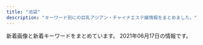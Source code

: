 ```yaml
---
title: "池袋"
description: "キーワード別にの巨乳アジアン・チャイナエステ嬢情報をまとめました。"
---
```


新着画像と新着キーワードをまとめています。
2021年06月17日の情報です。

<DmmAffiliateIns />
<KeywordTable
  shops={
    [
    {
        "keywords": {
            "84": 1,
            "87": 8,
            "86": 7,
            "88": 2,
            "C": 10,
            "D": 7
        },
        "name": "\u6e80\u8db3\u5802",
        "img_links": [
            "http://es-manzokudou.com/uploads/d71f74498ca17396d022ba9a4df966f3.jpg",
            "http://es-manzokudou.com/images/interior_10.jpg",
            "http://es-manzokudou.com/uploads/1e5aff376576a255098bc7597386a028.jpg",
            "http://es-manzokudou.com/images/index_22.jpg",
            "http://es-manzokudou.com/uploads/0d826c16062de1388c242e2f77eb7cd6.jpg",
            "http://es-manzokudou.com/images/index_14.jpg",
            "http://es-manzokudou.com/uploads/62c2e989f1be95fc8e01be85b464d514.jpg",
            "http://es-manzokudou.com/uploads/275d5f397baa63db8424c86d5d6237cf.jpg",
            "http://es-manzokudou.com/images/index_01.jpg",
            "http://es-manzokudou.com/uploads/de54f16df04e0df8ae07ab990b8c9fd2.jpg",
            "http://www.cmfm2.jp/images/over_thumb_l.png",
            "http://es-manzokudou.com/uploads/40fc21d31595f51aaf89793b1f68617b.jpg",
            "http://es-manzokudou.com/uploads/801bf12e5eb5d7775a0d06c4314059a8.jpg",
            "http://es-manzokudou.com/uploads/8a1fb58d0b110680c2356994ca8efb25.jpg",
            "http://es-manzokudou.com/uploads/8ec0af3b4889c07ab76ccbed51b2b813.jpg",
            "http://es-manzokudou.com/images/index_30.jpg",
            "http://es-manzokudou.com/images/info_01.png",
            "http://es-manzokudou.com/images/info_07.png",
            "http://es-manzokudou.com/images/index_28.jpg",
            "http://es-manzokudou.com/uploads/e0558d7d118d3983ed620237423a6a17.jpg",
            "http://es-manzokudou.com/images/index_29.jpg",
            "http://es-manzokudou.com/images/index_21.jpg",
            "http://es-manzokudou.com/uploads/da9811a4171f2ec42d7c9a8567e79d8c.jpg",
            "http://es-manzokudou.com/uploads/59a8a61377564fb64b48427e84e4243f.jpg",
            "http://es-manzokudou.com/images/interior_09.jpg",
            "http://es-manzokudou.com/images/index_02.jpg",
            "http://es-manzokudou.com/uploads/356177edff3d3b7efc4a77022debc8aa.jpg",
            "http://es-manzokudou.com/images/index_17.jpg",
            "http://es-manzokudou.com/uploads/b7f36d45469210b381ecb79a0e05a347.jpg",
            "http://es-manzokudou.com/images/index_04.jpg",
            "http://es-manzokudou.com/uploads/6d01aeb80d9d599f91829439c8d1cce9.jpg",
            "http://es-manzokudou.com/images/info_04.png",
            "http://es-manzokudou.com/uploads/209ba11412c2c128b5dfbdb8cfef6faa.jpg",
            "http://es-manzokudou.com/images/girls_11.jpg",
            "http://es-manzokudou.com/images/index_07.jpg",
            "http://es-manzokudou.com/images/index_23.jpg",
            "http://es-manzokudou.com/images/index_09.jpg",
            "http://es-manzokudou.com/uploads/7b043aa15c9a9920550a2b92ec6be546.jpg",
            "http://es-manzokudou.com/images/index_11.jpg",
            "http://es-manzokudou.com/images/index_08.jpg",
            "http://es-manzokudou.com/uploads/ce9c20b274548d8d7fc88ffba3feb6b8.jpg",
            "http://es-manzokudou.com/uploads/dedff2c11ab7aaa841a9cf2747a8406c.jpg",
            "http://es-manzokudou.com/uploads/c92c85411d427aeda4e82379f413bfc5.jpg",
            "http://es-manzokudou.com/images/index_03.jpg",
            "http://es-manzokudou.com/images/index_31.jpg",
            "http://es-manzokudou.com/images/index_13.jpg",
            "http://es-manzokudou.com/uploads/9f77b9b12f9cf11fcb013974ba368064.jpg",
            "http://es-manzokudou.com/images/service_09.jpg",
            "http://es-manzokudou.com/uploads/7284e4ffc051cbb8c074a8c30390ce68.jpg",
            "http://es-manzokudou.com/images/info_09.png",
            "http://es-manzokudou.com/images/link_09.jpg",
            "http://es-manzokudou.com/uploads/c7f77c3ead6ef13dab668a39ed78609c.jpg",
            "http://es-manzokudou.com/images/index_05.jpg",
            "http://es-manzokudou.com/images/index_27.jpg",
            "http://es-manzokudou.com/images/index_06.jpg",
            "http://es-manzokudou.com/images/index_19.jpg",
            "http://es-manzokudou.com/uploads/4638ddb6f986a671b148647ba616100a.jpg",
            "http://es-manzokudou.com/uploads/848e0db3804d1d3c823537204d67f5aa.jpg",
            "http://es-manzokudou.com/uploads/0b1795e88117182a477ab05f88143541.jpg",
            "http://es-manzokudou.com/images/info_05.png",
            "http://es-manzokudou.com/uploads/6eeb47bf176bb33d310cc4b85e6877cd.jpg",
            "http://es-manzokudou.com/uploads/200f500725d3f15233d981ad9b5e6b9a.jpg",
            "http://es-manzokudou.com/uploads/13ab049cc45dea80b43d33b6b7108f00.jpg",
            "http://es-manzokudou.com/uploads/e29aa67ee54566513e4e34114bfdc7b9.jpg",
            "http://es-manzokudou.com/uploads/f66d763bd48ac5f51969e4311ac7af5c.jpg",
            "http://es-manzokudou.com/images/index_16.jpg",
            "http://es-manzokudou.com/images/info_02.png",
            "http://es-manzokudou.com/images/service_10.jpg",
            "http://es-manzokudou.com/images/index_15.jpg",
            "http://es-manzokudou.com/uploads/88aa8f906b0332cb40ad4429c8e7b758.jpg",
            "http://es-manzokudou.com/uploads/36735dc9d436a790f344c57635a3a44f.jpg",
            "http://es-manzokudou.com/uploads/4a9bc6863322924a09070162269c7415.jpg",
            "http://es-manzokudou.com/uploads/d89fe15ae91cbe6757df76651ba2bafb.jpg",
            "http://es-manzokudou.com/uploads/efbc511fca65f9baeae51ee52426cc0e.jpg",
            "http://es-manzokudou.com/uploads/33e3f16ac4ad0cce4991bcbf73f4ed57.jpg",
            "http://es-manzokudou.com/images/index_24.jpg",
            "http://es-manzokudou.com/images/girls_09.jpg",
            "http://es-manzokudou.com/uploads/b3126b220ec550d17cf3d4ceaa0d5f91.jpg",
            "http://es-manzokudou.com/uploads/0796672f7c59948334658998a3c55cdb.jpg",
            "http://es-manzokudou.com/uploads/d0fdd8f6b16eaf7d5013c7d285fed2e3.jpg"
        ],
        "url": "http://es-manzokudou.com/",
        "station": "JR\u6c60\u888b\u99c5\u6771\u53e3"
    },
    {
        "station": "JR\u6c60\u888b\u99c5\u897f\u53e3",
        "keywords": {},
        "url": "http://foryou-est.tokyo/",
        "name": "For You",
        "img_links": [
            "http://foryou-est.tokyo/images/sp03.jpg",
            "http://foryou-est.tokyo/images/kina.jpg",
            "http://foryou-est.tokyo/images/yuri.jpg",
            "http://foryou-est.tokyo/images/emi.jpg",
            "http://foryou-est.tokyo/images/ai.jpg",
            "http://foryou-est.tokyo/images/up.png",
            "http://foryou-est.tokyo/images/xin.jpg",
            "http://foryou-est.tokyo/images/yuki.jpg",
            "http://foryou-est.tokyo/images/down.png",
            "http://foryou-est.tokyo/images/riri.jpg",
            "http://foryou-est.tokyo/images/zi_staff.png",
            "http://foryou-est.tokyo/images/sp01.jpg",
            "http://foryou-est.tokyo/images/sp02.jpg",
            "http://foryou-est.tokyo/images/mobile.png",
            "http://foryou-est.tokyo/images/flash1.jpg"
        ]
    },
    {
        "img_links": [
            "https://honeybee2.com/images/pagetop_off.png",
            "https://honeybee2.com/images/img_gallery_04.png",
            "https://honeybee2.com/images_staff/99/050115040623.jpg",
            "https://honeybee2.com/images_staff/142/050113450875.jpg",
            "https://honeybee2.com/images_staff/60/032207120681.jpg",
            "https://honeybee2.com/images/bnr_88_31.jpg",
            "https://honeybee2.com/images_staff/168/111319171076.jpg",
            "https://honeybee2.com/images/btn_next.png",
            "https://honeybee2.com/images_staff/60/050115251333.jpg",
            "https://honeybee2.com/images/icon_ranking_04.png",
            "https://honeybee2.com/images/icon_ranking_05.png",
            "https://honeybee2.com/images_staff/136/050114025434.jpg",
            "https://honeybee2.com/images_staff/150/091116274617.jpg",
            "https://honeybee2.com/images/bnr_468_60.jpg",
            "https://honeybee2.com/images_staff/108/050115134296.jpg",
            "https://honeybee2.com/images/vis_castframe_01.png",
            "https://honeybee2.com/images/img_gallery_05.png",
            "https://honeybee2.com/images/btn_back.png",
            "https://honeybee2.com/images/img_gallery_02.png",
            "https://honeybee2.com/images_staff/111/050114432551.jpg",
            "https://honeybee2.com/images_staff/175/050113092189.jpg",
            "https://honeybee2.com/images/vis_profileframe.png",
            "https://honeybee2.com/images/bnr_160_45.jpg",
            "https://honeybee2.com/images/icon_ranking_03.png",
            "https://honeybee2.com/images/img_info.png",
            "https://honeybee2.com/images_staff/142/060611265633.jpg",
            "https://honeybee2.com/images_staff/117/082321050834.jpg",
            "https://honeybee2.com/images/img_gallery_01.png",
            "https://honeybee2.com/images/bnr_side_concept.png",
            "https://honeybee2.com/images/no_image.jpg",
            "https://honeybee2.com/images_staff/111/070714141435.jpg",
            "https://honeybee2.com/images/img_info_01.png",
            "https://honeybee2.com/images/img_gallery_03.png",
            "https://honeybee2.com/images_staff/176/050115410027.jpg",
            "https://honeybee2.com/images_staff/99/110211050217.jpg",
            "https://honeybee2.com/images_staff/117/050114225897.jpg",
            "https://honeybee2.com/images/img_gallery_06.png",
            "https://honeybee2.com/images/img_info_02.png",
            "https://honeybee2.com/images/bnr_side_card.png",
            "https://honeybee2.com/images_staff/168/050113400416.jpg",
            "https://honeybee2.com/images_staff/134/041314164177.jpg",
            "https://honeybee2.com/images/icon_ranking_01.png",
            "https://honeybee2.com/images/img_info_03.png",
            "https://honeybee2.com/images/bnr_200_40.jpg",
            "https://honeybee2.com/images/icon_new.png",
            "https://honeybee2.com/images_staff/136/041523165620.jpg",
            "https://honeybee2.com/images_staff/150/050113284720.jpg"
        ],
        "keywords": {
            "F": 44,
            "84": 235,
            "85": 104,
            "82": 63,
            "C": 255,
            "D": 155,
            "83": 148
        },
        "name": "\u30cf\u30cb\u30fc\u30d3\u30fc",
        "station": "JR\u6c60\u888b\u99c5\u897f\u53e3(\u5317)",
        "url": "https://honeybee2.com/"
    },
    {
        "img_links": [
            "http://www.ccgirl.work/staff/ai3.jpg",
            "http://www.ccgirl.work/img/icon/new.jpg",
            "http://www.ccgirl.work/staff/hana1.jpg",
            "http://ccgirl.work/staff/ai1.jpg",
            "http://ccgirl.work/staff/ai3.jpg",
            "http://ccgirl.work/staff/riri1.jpg",
            "http://www.ccgirl.work/img/contentsbottom.png",
            "http://ccgirl.work/img/bana03.jpg",
            "http://ccgirl.work/staff/koko2.jpg",
            "http://www.ccgirl.work/staff/aya3.jpg",
            "http://ccgirl.work/staff/koko1.jpg",
            "http://www.ccgirl.work/img/bana03.jpg",
            "http://www.ccgirl.work/staff/riri1.jpg",
            "http://ccgirl.work/staff/ai2.jpg",
            "http://www.ccgirl.work/staff/aya1.jpg",
            "http://www.ccgirl.work/staff/koko1.jpg",
            "http://ccgirl.work/staff/kayuri1.jpg",
            "http://ccgirl.work/staff/aya1.jpg",
            "http://ccgirl.work/img/icon/new.jpg",
            "http://ccgirl.work/img/interior.jpg",
            "http://ccgirl.work/staff/riri2.jpg",
            "http://ccgirl.work/staff/aya3.jpg",
            "http://ccgirl.work/img/bana02.jpg",
            "http://ccgirl.work/staff/kayuri3.jpg",
            "http://www.ccgirl.work/staff/ai2.jpg",
            "http://ccgirl.work/staff/aya2.jpg",
            "http://www.ccgirl.work/img/bana02.jpg",
            "http://ccgirl.work/img/contentsbottom.png",
            "http://www.ccgirl.work/staff/kayuri1.jpg",
            "http://www.ccgirl.work/img/s/s_qa.png",
            "http://ccgirl.work/img/s/s_qa.png",
            "http://ccgirl.work/staff/kayuri2.jpg",
            "http://www.ccgirl.work/staff/ai1.jpg",
            "http://ccgirl.work/staff/hana1.jpg",
            "http://www.ccgirl.work/staff/aya2.jpg"
        ],
        "keywords": {
            "86": 31,
            "85": 15,
            "84": 52,
            "C": 68,
            "D": 33
        },
        "station": "JR\u6c60\u888b\u99c5\u6771\u53e3",
        "url": "http://ccgirl.work/",
        "name": "\u73ca\u745a\u6d77\u5cb8"
    },
    {
        "station": "JR\u6c60\u888b\u99c5\u897f\u53e3",
        "url": "http://awakoku.net/",
        "name": "\u30a2\u30ef\u56fd\u515a",
        "img_links": [
            "http://awakoku.net/girls/nana22.jpg",
            "http://awakoku.net/girls/nana11.jpg",
            "http://awakoku.net/girls/nagisa2.jpg",
            "http://awakoku.net/image/pickup.jpg",
            "http://awakoku.net/girls/sakura1.jpg",
            "http://awakoku.net/girls/miyuki1.jpg",
            "http://awakoku.net/girls/kana2.jpg",
            "http://awakoku.net/girls/misaki2.jpg",
            "http://awakoku.net/girls/yuri2.jpg",
            "http://awakoku.net/girls/hana1.jpg",
            "http://awakoku.net/image/header.jpg",
            "http://awakoku.net/girls/ami1.jpg",
            "http://awakoku.net/topics/img/7-1.jpg",
            "http://awakoku.net/girls/nagisa1.jpg",
            "http://awakoku.net/girls/hana2.jpg",
            "http://awakoku.net/girls/miyuki2.jpg",
            "http://awakoku.net/girls/misaki1.jpg",
            "http://awakoku.net/girls/aya1.jpg",
            "http://awakoku.net/girls/noimage.jpg",
            "http://awakoku.net/girls/yuri1.jpg",
            "http://awakoku.net/girls/yumi.jpg",
            "http://awakoku.net/girls/mina1.jpg",
            "http://awakoku.net/girls/kana1.jpg",
            "http://awakoku.net/girls/mina2.jpg",
            "http://awakoku.net/girls/saki1.jpg"
        ],
        "keywords": {
            "87": 3,
            "C": 23,
            "85": 2,
            "83": 4,
            "F": 1,
            "86": 1,
            "D": 1,
            "E": 2,
            "84": 3,
            "88": 2
        }
    },
    {
        "name": "MONA\u30fbLIZA \u30e2\u30ca\u30fb\u30ea\u30b6",
        "keywords": {
            "C": 8
        },
        "img_links": [
            "http://monaliza.xyz/images/index_c2.jpg",
            "http://monaliza.xyz/images/r01.jpg",
            "http://monaliza.xyz/images/mobile.jpg",
            "http://monaliza.xyz/images/g4.jpg",
            "http://monaliza.xyz/images/index_c1.jpg",
            "http://monaliza.xyz/images/yuki.jpg",
            "http://monaliza.xyz/images/r02.jpg",
            "http://monaliza.xyz/images/top.jpg",
            "http://monaliza.xyz/images/r03.jpg",
            "http://monaliza.xyz/images/r04.jpg",
            "http://monaliza.xyz/images/index_c3.jpg",
            "http://monaliza.xyz/images/g7.jpg",
            "http://monaliza.xyz/images/g6.jpg",
            "http://monaliza.xyz/images/aoyi.jpg",
            "http://monaliza.xyz/images/gallery_image01b.jpg"
        ],
        "station": "JR\u6c60\u888b\u99c5\u897f\u53e3",
        "url": "http://monaliza.xyz/"
    },
    {
        "keywords": {},
        "name": "\u6d17\u4f53\u30de\u30cb\u30a2",
        "img_links": [
            "http://manian-ikebukuro.com/image/cast/cast_63_1_s.jpg",
            "http://manian-ikebukuro.com/image/cast/cast_77_2_l.jpg",
            "http://manian-ikebukuro.com/image/cast/cast_74_1_s.jpg",
            "http://manian-ikebukuro.com/img/line1.jpg",
            "http://manian-ikebukuro.com/image/cast/cast_71_1_s.jpg",
            "http://manian-ikebukuro.com/image/cast/cast_67_2_l.jpg",
            "http://manian-ikebukuro.com/img/news3.png",
            "http://manian-ikebukuro.com/image/cast/cast_77_1_s.jpg",
            "http://manian-ikebukuro.com/img/spSite.jpg",
            "http://manian-ikebukuro.com/img/QRcode.png",
            "http://manian-ikebukuro.com/image/cast/cast_80_2_l.jpg",
            "http://manian-ikebukuro.com/image/cast/cast_70_1_s.jpg",
            "http://manian-ikebukuro.com/image/cast/cast_70_1_l.jpg",
            "http://manian-ikebukuro.com/image/cast/cast_64_1_s.jpg",
            "http://manian-ikebukuro.com/image/cast/cast_68_1_s.jpg",
            "http://manian-ikebukuro.com/image/cast/cast_71_2_l.jpg",
            "http://manian-ikebukuro.com/image/cast/cast_73_1_s.jpg",
            "http://manian-ikebukuro.com/image/cast/cast_68_1_l.jpg",
            "http://manian-ikebukuro.com/image/cast/cast_47_1_s.jpg",
            "http://manian-ikebukuro.com/image/cast/10x10.jpg",
            "http://manian-ikebukuro.com/img/bar_staff.png",
            "http://manian-ikebukuro.com/image/cast/cast_71_1_l.jpg",
            "http://manian-ikebukuro.com/sp/img/tel.png",
            "http://manian-ikebukuro.com/image/cast/cast_70_2_l.jpg",
            "http://manian-ikebukuro.com/image/cast/cast_77_1_l.jpg",
            "http://manian-ikebukuro.com/image/cast/cast_64_1_l.jpg",
            "http://manian-ikebukuro.com/image/cast/cast_63_1_l.jpg",
            "http://manian-ikebukuro.com/image/cast/cast_80_1_s.jpg",
            "http://manian-ikebukuro.com/image/cast/cast_80_1_l.jpg",
            "http://manian-ikebukuro.com/img/pickupGirl.png",
            "http://manian-ikebukuro.com/image/cast/cast_47_1_l.jpg",
            "http://manian-ikebukuro.com/image/cast/cast_6_1_l.jpg",
            "http://manian-ikebukuro.com/image/cast/cast_69_1_s.jpg",
            "http://manian-ikebukuro.com/img/header0.jpg",
            "http://manian-ikebukuro.com/image/cast/cast_73_1_l.jpg",
            "http://manian-ikebukuro.com/img/tel.png",
            "http://manian-ikebukuro.com/image/cast/cast_64_2_l.jpg",
            "http://manian-ikebukuro.com/image/cast/cast_68_2_l.jpg",
            "http://manian-ikebukuro.com/image/cast/cast_47_2_l.jpg",
            "http://manian-ikebukuro.com/image/cast/cast_6_2_l.jpg",
            "http://manian-ikebukuro.com/image/cast/cast_67_1_l.jpg",
            "http://manian-ikebukuro.com/image/cast/cast_67_1_s.jpg",
            "http://manian-ikebukuro.com/image/cast/cast_73_2_l.jpg",
            "http://manian-ikebukuro.com/image/cast/cast_74_2_l.jpg",
            "http://manian-ikebukuro.com/img/bar_profile.png",
            "http://manian-ikebukuro.com/image/cast/cast_6_1_s.jpg",
            "http://manian-ikebukuro.com/image/cast/cast_75_1_s.jpg",
            "http://manian-ikebukuro.com/img/news1.png",
            "http://manian-ikebukuro.com/image/cast/cast_74_1_l.jpg"
        ],
        "station": "JR\u6c60\u888b\u99c5\u6771\u53e3",
        "url": "http://manian-ikebukuro.com/"
    },
    {
        "url": "http://www.i-rlx.info/",
        "img_links": [
            "http://www.i-rlx.info/images/upload/thumb/7d800b2f3fde617b.jpg",
            "http://www.i-rlx.info/images/index_24.jpg",
            "http://www.i-rlx.info/images/index_13.jpg",
            "http://www.i-rlx.info/images/upload/thumb/dc8f1b616e622b2a.jpg",
            "http://www.i-rlx.info/images/upload/ac8e7ec3ac179feb.jpg",
            "http://www.i-rlx.info/images/upload/eeb5d9caa554018e.jpg",
            "http://www.i-rlx.info/images/index_11.jpg",
            "http://www.i-rlx.info/girl/017.jpg",
            "http://www.i-rlx.info/images/upload/thumb/19b76df66faf0b12.jpg",
            "http://www.i-rlx.info/images/index_15.jpg",
            "http://www.i-rlx.info/images/index_08.jpg",
            "http://www.i-rlx.info/images/index_28.jpg",
            "http://www.i-rlx.info/images/staff_16.jpg",
            "http://www.i-rlx.info/images/upload/19b76df66faf0b12.jpg",
            "http://www.i-rlx.info/images/upload/7d800b2f3fde617b.jpg",
            "http://www.i-rlx.info/images/upload/dc8f1b616e622b2a.jpg",
            "http://www.i-rlx.info/images/rec_16.jpg",
            "http://www.i-rlx.info/i/room/r02.jpg",
            "http://www.i-rlx.info/images/upload/thumb/888936484d714117.jpg",
            "http://www.i-rlx.info/girl/01.jpg",
            "http://www.i-rlx.info/images/index_22.jpg",
            "http://www.i-rlx.info/girl/05.jpg",
            "http://www.i-rlx.info/images/upload/bb2bfea87a6127cc.jpg",
            "http://www.i-rlx.info/images/index_39.jpg",
            "http://www.i-rlx.info/images/upload/thumb/ac8e7ec3ac179feb.jpg",
            "http://www.i-rlx.info/images/index_02.jpg",
            "http://www.i-rlx.info/images/sub_18.jpg",
            "http://www.i-rlx.info/images/upload/thumb/c3c01fea3cdcaa08.jpg",
            "http://www.i-rlx.info/images/upload/22c78aefa047b678.jpg",
            "http://www.i-rlx.info/images/upload/4d0e657eefdddf42.jpg",
            "http://www.i-rlx.info/images/index_20.jpg",
            "http://www.i-rlx.info/images/index_27.jpg",
            "http://www.i-rlx.info/images/index_14.jpg",
            "http://www.i-rlx.info/images/upload/d9467bde93e01a59.jpg",
            "http://www.i-rlx.info/images/index_34.jpg",
            "http://www.i-rlx.info/images/index_10.jpg",
            "http://www.i-rlx.info/images/upload/de66c0c17276977c.jpg",
            "http://www.i-rlx.info/images/03.jpg",
            "http://www.i-rlx.info/images/index_35_01.jpg",
            "http://www.i-rlx.info/images/info.jpg",
            "http://www.i-rlx.info/images/upload/bb8a47bc98c64e87.jpg",
            "http://www.i-rlx.info/images/index_30.jpg",
            "http://www.i-rlx.info/images/index_18.jpg",
            "http://www.i-rlx.info/girl/02.jpg",
            "http://www.i-rlx.info/images/upload/thumb/2e67f8f88df2761d.jpg",
            "http://www.i-rlx.info/i/girl/01.jpg",
            "http://www.i-rlx.info/i/girl/03.jpg",
            "http://www.i-rlx.info/images/upload/3a57edcf235cfd8e.jpg",
            "http://www.i-rlx.info/images/index_09.jpg",
            "http://www.i-rlx.info/images/index_29.jpg",
            "http://www.i-rlx.info/i/room/r04.jpg",
            "http://www.i-rlx.info/images/upload/f63122b7652c8d07.jpg",
            "http://www.i-rlx.info/images/upload/thumb/de66c0c17276977c.jpg",
            "http://www.i-rlx.info/i/girl/04.jpg",
            "http://www.i-rlx.info/images/upload/thumb/bb8a47bc98c64e87.jpg",
            "http://www.i-rlx.info/images/upload/thumb/549fe7e03db1e8fc.jpg",
            "http://www.i-rlx.info/i/room/r01.jpg",
            "http://www.i-rlx.info/images/index_31.jpg",
            "http://www.i-rlx.info/images/upload/thumb/b0bbe23232bed8aa.jpg",
            "http://www.i-rlx.info/images/upload/95e8548329763630.jpg",
            "http://www.i-rlx.info/images/index_04.jpg",
            "http://www.i-rlx.info/images/upload/thumb/3a57edcf235cfd8e.jpg",
            "http://www.i-rlx.info/images/upload/thumb/4d0e657eefdddf42.jpg",
            "http://www.i-rlx.info/images/index_01.jpg",
            "http://www.i-rlx.info/images/upload/thumb/f63122b7652c8d07.jpg",
            "http://www.i-rlx.info/images/index_23.jpg",
            "http://www.i-rlx.info/images/index_26.jpg",
            "http://www.i-rlx.info/i/girl/02.jpg",
            "http://www.i-rlx.info/images/index_03.jpg",
            "http://www.i-rlx.info/images/index_36.jpg",
            "http://www.i-rlx.info/images/upload/thumb/bb2bfea87a6127cc.jpg",
            "http://www.i-rlx.info/images/upload/thumb/22c78aefa047b678.jpg",
            "http://www.i-rlx.info/images/index_12.jpg",
            "http://www.i-rlx.info/images/upload/thumb/95e8548329763630.jpg",
            "http://www.i-rlx.info/images/index_07.jpg",
            "http://www.i-rlx.info/images/index_06.jpg",
            "http://www.i-rlx.info/images/index_33.jpg",
            "http://www.i-rlx.info/images/upload/thumb/9e42414005a99f48.jpg",
            "http://www.i-rlx.info/images/upload/2e67f8f88df2761d.jpg",
            "http://www.i-rlx.info/i/girl/05.jpg",
            "http://www.i-rlx.info/images/upload/thumb/5f15caf7f272770f.jpg",
            "http://www.i-rlx.info/i/room/r03.jpg",
            "http://www.i-rlx.info/images/upload/888936484d714117.jpg",
            "http://www.i-rlx.info/images/rec.jpg",
            "http://www.i-rlx.info/images/upload/c3c01fea3cdcaa08.jpg",
            "http://www.i-rlx.info/girl/04.jpg",
            "http://www.i-rlx.info/images/upload/bc0752fe4e53b8c6.jpg",
            "http://www.i-rlx.info/images/upload/5f15caf7f272770f.jpg",
            "http://www.i-rlx.info/girl/06.jpg",
            "http://www.i-rlx.info/images/upload/549fe7e03db1e8fc.jpg",
            "http://www.i-rlx.info/images/index_17.jpg",
            "http://www.i-rlx.info/images/sub_21.jpg",
            "http://www.i-rlx.info/images/upload/thumb/eeb5d9caa554018e.jpg",
            "http://www.i-rlx.info/images/index_37.jpg",
            "http://www.i-rlx.info/images/index_19.jpg",
            "http://www.i-rlx.info/images/upload/thumb/bc0752fe4e53b8c6.jpg",
            "http://www.i-rlx.info/images/index_21.jpg",
            "http://www.i-rlx.info/images/upload/9e42414005a99f48.jpg",
            "http://www.i-rlx.info/girl/018.jpg",
            "http://www.i-rlx.info/images/upload/thumb/d9467bde93e01a59.jpg",
            "http://www.i-rlx.info/girl/08.jpg",
            "http://www.i-rlx.info/images/upload/b0bbe23232bed8aa.jpg",
            "http://www.i-rlx.info/images/info_16.jpg"
        ],
        "keywords": {
            "E": 2,
            "86": 3,
            "93": 2,
            "82": 2,
            "88": 1,
            "85": 10,
            "D": 4,
            "89": 3,
            "87": 1,
            "C": 21
        },
        "name": "\u30b7\u30e3\u30fc\u30ed\u30c3\u30c8\u59eb",
        "station": "JR\u6c60\u888b\u99c5\u897f\u53e3(\u5317)"
    },
    {
        "name": "CoCo8 \u30b3\u30b3\u30a8\u30a4\u30c8",
        "img_links": [
            "http://www.coco-8.jp/_src/36741670/1.jpg",
            "http://www.coco-8.jp/_src/36742644/sayuri.jpg",
            "http://www.coco-8.jp/_src/36742458/1.jpg",
            "http://www.coco-8.jp/_src/54960396/wechatimg955.jpg",
            "http://www.coco-8.jp/_src/37791789/lineline.png",
            "http://www.coco-8.jp/_src/36742640/b.png",
            "http://www.coco-8.jp/_src/54960397/wechatimg955.jpg",
            "http://www.coco-8.jp/_src/49977785/wechatimg336_20201102105038881.jpg",
            "http://www.coco-8.jp/_src/54960393/wechatimg955.jpg",
            "http://www.coco-8.jp/_src/36742642/b.png",
            "http://www.coco-8.jp/_src/36742791/s4.jpg",
            "http://www.coco-8.jp/_src/36746380/aki.jpg",
            "http://www.coco-8.jp/_src/36742780/s3.jpg",
            "http://www.coco-8.jp/_src/36741638/4.jpg",
            "http://www.coco-8.jp/_src/54960364/wechatimg955.jpg",
            "http://www.coco-8.jp/_src/36820892/cam3.png",
            "http://www.coco-8.jp/_src/36746320/sayuri.jpg",
            "http://www.coco-8.jp/_src/36743040/s5.jpg",
            "http://www.coco-8.jp/_src/36741640/1.jpg",
            "http://www.coco-8.jp/_src/54960394/lineline.png",
            "http://www.coco-8.jp/_src/36741672/4.jpg",
            "http://www.coco-8.jp/_src/36746379/aki.jpg",
            "http://www.coco-8.jp/_src/49632559/wechatimg336_20201102105038881.jpg",
            "http://www.coco-8.jp/_src/49977665/wechatimg437_20201113100952153.jpg",
            "http://www.coco-8.jp/_src/36746331/lineline.png",
            "http://www.coco-8.jp/_src/49977789/lineline.png",
            "http://www.coco-8.jp/_src/36742461/4.jpg",
            "http://www.coco-8.jp/_src/36746635/iwa1.jpg",
            "http://www.coco-8.jp/_src/36746688/g2.jpg",
            "http://www.coco-8.jp/_src/36746397/mei1.jpg",
            "http://www.coco-8.jp/_src/36746346/maya.jpg",
            "http://www.coco-8.jp/_src/36741678/down.png",
            "http://www.coco-8.jp/_src/37791774/wechatimg437_20201113100952153.jpg",
            "http://www.coco-8.jp/_src/49632727/wechatimg336_20201102105038881.jpg",
            "http://www.coco-8.jp/_src/36746633/lineline.png",
            "http://www.coco-8.jp/_src/36813492/cam2.jpg",
            "http://www.coco-8.jp/_src/36742459/2.jpg",
            "http://www.coco-8.jp/_src/36742655/down.png",
            "http://www.coco-8.jp/_src/36712010/sayuri.jpg",
            "http://www.coco-8.jp/_src/36746398/mei1.jpg",
            "http://www.coco-8.jp/_src/36742630/b.png",
            "http://www.coco-8.jp/_src/36746395/lineline.png",
            "http://www.coco-8.jp/_src/55662797/img20210426142633666355.png",
            "http://www.coco-8.jp/_src/36741637/3.jpg",
            "http://www.coco-8.jp/_src/37791773/wechatimg437_20201113100952153.jpg",
            "http://www.coco-8.jp/_src/36745880/pic2.jpg",
            "http://www.coco-8.jp/_src/36746641/risa.jpg",
            "http://www.coco-8.jp/_src/36742714/s2.jpg",
            "http://www.coco-8.jp/_src/49977773/wechatimg437_20201113100952153.jpg",
            "http://www.coco-8.jp/_src/36746636/iwa1.jpg",
            "http://www.coco-8.jp/_src/36746639/lineline.png",
            "http://www.coco-8.jp/_src/36741636/5.jpg",
            "http://www.coco-8.jp/_src/36745876/pic1.jpg",
            "http://www.coco-8.jp/_src/36746351/lineline.png",
            "http://www.coco-8.jp/_src/36746642/risa.jpg",
            "http://www.coco-8.jp/_src/36742636/b.png",
            "http://www.coco-8.jp/_src/36741673/3.jpg",
            "http://www.coco-8.jp/_src/36742462/5.jpg",
            "http://www.coco-8.jp/_src/36746644/lineline.png",
            "http://www.coco-8.jp/_src/36746682/g.jpg",
            "http://www.coco-8.jp/_src/36742658/s1.jpg",
            "http://www.coco-8.jp/_src/36746732/road2.png",
            "http://www.coco-8.jp/_src/36742638/b.png",
            "http://www.coco-8.jp/_src/36746345/maya.jpg",
            "http://www.coco-8.jp/_src/36742460/3.jpg",
            "http://www.coco-8.jp/_src/36813493/cam2.jpg",
            "http://www.coco-8.jp/_src/36741674/5.jpg",
            "http://www.coco-8.jp/_src/37791754/smartselect_20191212-140919_wechat.jpg",
            "http://www.coco-8.jp/_src/49977786/wechatimg336_20201102105038881.jpg",
            "http://www.coco-8.jp/_src/36741671/2.jpg",
            "http://www.coco-8.jp/_src/36746714/b.png",
            "http://www.coco-8.jp/_src/36746704/g5.png",
            "http://www.coco-8.jp/_src/36746702/g6.jpg",
            "http://www.coco-8.jp/_src/36820891/cam3.png",
            "http://www.coco-8.jp/_src/36741639/2.jpg",
            "http://www.coco-8.jp/_src/36746692/g3.jpg"
        ],
        "url": "http://www.coco-8.jp/",
        "station": "JR\u6c60\u888b\u99c5\u897f\u53e3",
        "keywords": {
            "90": 1,
            "88": 1,
            "86": 2
        }
    },
    {
        "url": "http://koi.este.work/",
        "keywords": {
            "D": 21,
            "85": 7,
            "86": 7,
            "83": 21,
            "C": 14
        },
        "station": "JR\u6c60\u888b\u99c5\u897f\u53e3",
        "name": "\u604b",
        "img_links": [
            "http://koi.este.work/2/uploadimg/1565558725.jpg",
            "http://koi.este.work/2/uploadimg/1577672563.jpg",
            "http://koi.este.work/top.jpg",
            "http://koi.este.work/tennai.png",
            "http://koi.este.work/2/uploadimg/1579481243.jpg",
            "http://koi.este.work/tennai4.jpg",
            "http://koi.este.work/mens-esthe.png",
            "http://koi.este.work/t3.jpg",
            "http://momipara.jp/img/link/momi88.jpg",
            "http://koi.este.work/b_girl.png",
            "http://koi.este.work/tennai3.jpg",
            "http://koi.este.work/up_5_3_0.jpg",
            "http://koi.este.work/2/uploadimg/1601879728.jpg",
            "http://koi.este.work/b_news.png",
            "http://koi.este.work/t1.jpg",
            "http://koi.este.work/tennai2.jpg"
        ]
    },
    {
        "img_links": [
            "http://new-paradise.net/images/misaki01.jpg",
            "http://new-paradise.net/images/honoka.jpg",
            "http://new-paradise.net/images/up.png",
            "http://new-paradise.net/images/itigo.jpg",
            "http://new-paradise.net/images/a5.jpg",
            "http://new-paradise.net/images/g0.jpg",
            "http://new-paradise.net/images/a7.jpg",
            "http://new-paradise.net/images/a2.jpg",
            "http://new-paradise.net/images/noa.jpg",
            "http://new-paradise.net/images/kiki02.jpg",
            "http://new-paradise.net/images/a1.jpg",
            "http://new-paradise.net/images/misaki02.jpg",
            "http://new-paradise.net/images/flash1.jpg",
            "http://new-paradise.net/images/r3.jpg",
            "http://new-paradise.net/images/mobile.png",
            "http://new-paradise.net/images/a4.jpg",
            "http://new-paradise.net/images/down.png",
            "http://new-paradise.net/images/kanna02.jpg",
            "http://new-paradise.net/images/a6.jpg",
            "http://new-paradise.net/images/info.jpg",
            "http://new-paradise.net/images/zi_staff.png",
            "http://new-paradise.net/images/a3.jpg",
            "http://new-paradise.net/images/kiki.jpg"
        ],
        "keywords": {},
        "url": "http://new-paradise.net/",
        "name": "\u5fc3\u30d1\u30e9\u30c0\u30a4\u30b9",
        "station": "JR\u6c60\u888b\u99c5\u897f\u53e3"
    },
    {
        "url": "https://www.aroma-angels.net/",
        "img_links": [
            "https://www.aroma-angels.net/asset/img/top2.jpg",
            "https://www.aroma-angels.net/images/ml_11_1_446.jpg",
            "https://estama.jp/assets_new/default/pc/img/page/link/estama_200_40.png",
            "https://www.aroma-angels.net/images/mt_10_1_505.jpg",
            "http://www.aroma-angels.net/images/link/link_37.png",
            "https://www.aroma-angels.net/images/up_5_5_0.jpg",
            "https://menlog.net/link/menlog20040.jpg",
            "https://www.aroma-angels.net/images/up_5_14_0.jpg",
            "http://www.aroma-angels.net/images/up_5_6_0.jpg",
            "https://www.aroma-angels.net/asset/img/top.jpg",
            "https://www.aroma-angels.net/images/link/link_34.jpg",
            "https://www.aroma-angels.net/images/mc_1_1_446.jpg",
            "https://www.aroma-angels.net/images/up_5_23_0.jpg",
            "http://www.aroma-angels.net/images/up_5_22_0.jpg",
            "http://www.aroma-angels.net/images/mt_10_1_446.jpg",
            "https://www.aroma-angels.net/images/link/link_19.jpg",
            "https://www.aroma-angels.net/images/up_5_12_0.jpg",
            "https://www.aroma-angels.net/images/ml_11_1_268.jpg",
            "https://www.aroma-angels.net/images/mc_1_2_144.jpg",
            "http://www.aroma-angels.net/images/up_5_9_0.jpg",
            "https://www.aroma-angels.net/images/ml_11_1_2202.jpg",
            "http://www.aroma-angels.net/images/mt_10_1_508.jpg",
            "https://www.aroma-angels.net/images/ml_11_1_314.jpg",
            "https://www.aroma-angels.net/images/mt_10_1_508.jpg",
            "https://www.aroma-angels.net/images/mt_10_1_105.jpg",
            "https://www.aroma-angels.net/images/mc_1_1_882.jpg",
            "https://www.aroma-angels.net/images/link/link_27.jpg",
            "https://www.aroma-angels.net/images/mt_10_1_144.jpg",
            "https://www.aroma-angels.net/images/up_5_15_0.jpg",
            "https://www.aroma-angels.net/images/mc_1_2_1092.jpg",
            "https://www.aroma-angels.net/asset/img/spacer300x450.png",
            "https://www.aroma-angels.net/images/up_5_7_0.jpg",
            "https://www.aroma-angels.net/images/up_5_27_0.jpg",
            "http://www.aroma-angels.net/images/link/link_27.jpg",
            "https://www.aroma-angels.net/images/up_5_25_0.jpg",
            "https://www.aroma-angels.net/images/up_5_22_0.jpg",
            "https://www.aroma-angels.net/images/ml_11_1_505.jpg",
            "http://www.aroma-angels.net/asset/img/spacer300x450.png",
            "https://www.aroma-angels.net/images/mc_1_1_1092.jpg",
            "https://www.aroma-angels.net/images/mc_1_1_445.jpg",
            "https://www.aroma-angels.net/images/mt_10_1_446.jpg",
            "https://www.aroma-angels.net/images/ml_11_1_445.jpg",
            "http://www.aroma-angels.net/images/mt_10_1_144.jpg",
            "https://www.aroma-angels.net/asset/img/spacer900x360.png",
            "https://www.aroma-angels.net/images/ml_11_1_506.jpg",
            "https://www.aroma-angels.net/images/up_5_9_0.jpg",
            "https://www.aroma-angels.net/images/up_5_17_0.jpg",
            "https://www.aroma-angels.net/images/ml_11_1_425.jpg",
            "http://www.aroma-angels.net/images/up_5_27_0.jpg",
            "https://www.aroma-angels.net/images/ml_11_1_239.jpg",
            "https://www.aroma-angels.net/images/ml_11_1_507.jpg",
            "http://www.aroma-angels.net/images/link/link_15.jpg",
            "https://www.aroma-angels.net/images/link/link_37.png",
            "https://www.aroma-angels.net/images/up_5_10_0.jpg",
            "https://www.aroma-angels.net/images/up_5_8_0.jpg",
            "https://www.aroma-angels.net/images/ml_11_1_1064.jpg",
            "https://www.aroma-angels.net/images/link/link_15.jpg",
            "https://www.aroma-angels.net/images/ml_11_1_241.jpg",
            "https://www.aroma-angels.net/images/mc_1_1_425.jpg",
            "http://www.aroma-angels.net/asset/img/top.jpg",
            "http://www.aroma-angels.net/asset/img/spacer900x360.png",
            "http://www.aroma-angels.net/asset/img/top2.jpg",
            "http://www.aroma-angels.net/images/link/link_34.jpg",
            "http://www.aroma-angels.net/images/up_5_7_0.jpg",
            "https://www.aroma-angels.net/images/ml_11_1_144.jpg",
            "http://www.aroma-angels.net/images/up_5_23_0.jpg",
            "https://www.aroma-angels.net/asset/img/spacer_gallery.png",
            "https://www.aroma-angels.net/images/ml_11_1_1698.jpeg",
            "https://www.aroma-angels.net/images/ml_11_1_208.jpg",
            "https://www.aroma-angels.net/images/ml_11_1_240.jpg",
            "https://www.aroma-angels.net/images/mc_1_1_144.jpg",
            "https://www.aroma-angels.net/images/ml_11_1_1411.jpg",
            "https://www.aroma-angels.net/images/up_5_6_0.jpg",
            "https://www.aroma-angels.net/images/mc_1_2_105.jpg",
            "https://www.aroma-angels.net/images/mc_1_1_1064.jpg",
            "http://www.aroma-angels.net/images/up_5_17_0.jpg",
            "http://www.aroma-angels.net/images/link/link_31.jpg",
            "http://www.aroma-angels.net/images/up_5_8_0.jpg",
            "http://www.aroma-angels.net/images/up_5_5_0.jpg",
            "https://www.aroma-angels.net/images/mc_1_2_445.jpg",
            "https://www.aroma-angels.net/images/ml_11_1_960.jpg",
            "http://www.aroma-angels.net/images/mt_10_1_105.jpg",
            "https://www.aroma-angels.net/images/link/link_31.jpg",
            "https://www.aroma-angels.net/images/ml_11_1_1272.jpg",
            "https://www.aroma-angels.net/images/up_5_26_0.jpg",
            "https://www.aroma-angels.net/images/mt_10_1_506.jpg",
            "https://www.aroma-angels.net/images/ml_11_1_105.jpg",
            "http://www.aroma-angels.net/images/up_5_25_0.jpg",
            "https://www.aroma-angels.net/images/mc_1_1_505.jpg",
            "https://www.aroma-angels.net/images/up_5_13_0.jpg",
            "http://www.aroma-angels.net/images/up_5_10_0.jpg",
            "https://www.aroma-angels.net/images/up_5_11_0.jpeg",
            "https://www.aroma-angels.net/images/mc_1_1_105.jpg",
            "https://www.aroma-angels.net/images/up_5_19_0.jpg",
            "https://www.aroma-angels.net/images/up_5_18_0.jpg",
            "https://www.aroma-angels.net/images/ml_11_1_882.jpg",
            "https://www.aroma-angels.net/images/mc_1_1_508.jpg",
            "https://www.aroma-angels.net/images/mc_1_1_506.jpg",
            "http://www.aroma-angels.net/images/mt_10_1_1092.jpg",
            "https://www.aroma-angels.net/images/ml_11_1_1092.jpg",
            "http://www.aroma-angels.net/images/mt_10_1_505.jpg",
            "http://www.aroma-angels.net/images/mt_10_1_506.jpg",
            "https://www.aroma-angels.net/images/ml_11_1_1338.jpg",
            "http://www.aroma-angels.net/images/up_5_26_0.jpg",
            "https://www.aroma-angels.net/images/mt_10_1_1092.jpg",
            "https://www.aroma-angels.net/images/ml_11_1_508.jpg",
            "https://www.aroma-angels.net/images/ml_11_1_1285.jpg"
        ],
        "name": "AromaAngels\uff5e\u6c60\u888b\u30a2\u30ed\u30de\u30a8\u30f3\u30b8\u30a7\u30eb\u30ba\uff5e",
        "keywords": {
            "85": 16,
            "83": 2,
            "87": 6,
            "86": 6,
            "88": 4,
            "D": 19,
            "C": 48
        },
        "station": "JR\u6c60\u888b\u99c5\u897f\u53e3"
    },
    {
        "keywords": {},
        "station": "JR\u6c60\u888b\u99c5\u6771\u53e3",
        "name": "\u30b9\u30de\u30a4\u30eb",
        "url": "http://iris.iest.info/",
        "img_links": []
    },
    {
        "station": "JR\u6c60\u888b\u99c5\u897f\u53e3",
        "keywords": {},
        "url": "http://mangetsudou.tyo.cm/",
        "img_links": [],
        "name": "\u6e80\u6708\u5802"
    },
    {
        "url": "http://esthe-treat.com/",
        "station": "JR\u6c60\u888b\u99c5\u897f\u53e3",
        "name": "\u53f0\u6e7e\u5e78\u904b\u30ea\u30e9\u30af\u30bc\u30fc\u30b7\u30e7\u30f3",
        "img_links": [
            "http://esthe-treat.com/img/adrs.jpg",
            "http://esthe-treat.com/img/info.jpg",
            "http://esthe-treat.com/img/pc.jpg",
            "http://esthe-treat.com/staff/ami/01.jpg",
            "http://esthe-treat.com/img/sys2.png",
            "http://esthe-treat.com/img/botton.jpg",
            "http://esthe-treat.com/img/cam.jpg",
            "http://esthe-treat.com/img/sys1.png",
            "http://esthe-treat.com/img/t-a.jpg",
            "http://esthe-treat.com/img/t-t.jpg",
            "http://esthe-treat.com/img/t-o.jpg",
            "http://esthe-treat.com/img/tit.jpg",
            "http://esthe-treat.com/img/pic.jpg",
            "http://esthe-treat.com/img/t-r.jpg",
            "http://esthe-treat.com/img/t-s.jpg",
            "http://esthe-treat.com/staff/natumi/01.jpg",
            "http://esthe-treat.com/img/sysetc.png",
            "http://esthe-treat.com/img/add.jpg",
            "http://esthe-treat.com/staff/yuyu/01.jpg",
            "http://esthe-treat.com/staff/rena/01.jpg",
            "http://esthe-treat.com/staff/miki/01.jpg",
            "http://esthe-treat.com/img/tel.jpg"
        ],
        "keywords": {}
    },
    {
        "station": "JR\u6c60\u888b\u99c5\u897f\u53e3(\u5317)",
        "img_links": [
            "http://www.yurari-massage.work/img/head.jpg",
            "http://www.yurari-massage.work/img/sta26.jpg",
            "http://www.yurari-massage.work/img/sta21.jpg",
            "http://www.yurari-massage.work/img/st25.jpg",
            "http://www.yurari-massage.work/img/m50.jpg",
            "http://www.yurari-massage.work/img/st027.jpg",
            "http://www.yurari-massage.work/img/st021.jpg",
            "http://www.yurari-massage.work/img/m1.jpg",
            "http://www.yurari-massage.work/img/st022.jpg",
            "http://www.yurari-massage.work/img/sta7.jpg",
            "http://www.yurari-massage.work/img/st31.jpg",
            "http://www.yurari-massage.work/img/sta22.jpg",
            "http://www.yurari-massage.work/img/sta30.jpg",
            "http://www.yurari-massage.work/img/st26.jpg",
            "http://www.yurari-massage.work/img/st031.jpg",
            "http://www.yurari-massage.work/img/m6.jpg",
            "http://www.yurari-massage.work/img/mobile.png",
            "http://www.yurari-massage.work/img/m10.jpg",
            "http://www.yurari-massage.work/img/sta31.jpg",
            "http://www.yurari-massage.work/img/st026.jpg",
            "http://www.yurari-massage.work/img/m20.jpg",
            "http://www.yurari-massage.work/img/st4.jpg",
            "http://www.yurari-massage.work/img/st032.jpg",
            "http://www.yurari-massage.work/img/sta32.jpg",
            "http://www.yurari-massage.work/img/st21.jpg",
            "http://www.yurari-massage.work/img/st07.jpg",
            "http://www.yurari-massage.work/img/st27.jpg",
            "http://www.yurari-massage.work/img/sta29.jpg",
            "http://www.yurari-massage.work/img/m3.jpg",
            "http://www.yurari-massage.work/img/m2.jpg",
            "http://www.yurari-massage.work/img/st30.jpg",
            "http://www.yurari-massage.work/img/m4.jpg",
            "http://www.yurari-massage.work/img/st030.jpg",
            "http://www.yurari-massage.work/img/botton3.jpg",
            "http://www.yurari-massage.work/img/m40.jpg",
            "http://www.yurari-massage.work/img/campian.jpg",
            "http://www.yurari-massage.work/img/sta27.jpg",
            "http://www.yurari-massage.work/img/sta25.jpg",
            "http://www.yurari-massage.work/img/m5.jpg",
            "http://www.yurari-massage.work/img/credit.jpg",
            "http://www.yurari-massage.work/img/st32.jpg",
            "http://www.yurari-massage.work/img/st7.jpg",
            "http://www.yurari-massage.work/img/st22.jpg",
            "http://www.yurari-massage.work/img/m30.jpg",
            "http://www.yurari-massage.work/img/m60.jpg",
            "http://www.yurari-massage.work/img/st29.jpg"
        ],
        "keywords": {
            "88": 3,
            "E": 6,
            "86": 22,
            "D": 12,
            "C": 20,
            "87": 6
        },
        "name": "\u3086\u3089\u308a",
        "url": "http://www.yurari-massage.work/"
    },
    {
        "name": "\u30b9\u30a4\u30fc\u30c8\u30de\u30c3\u30c8",
        "keywords": {
            "85": 4,
            "81": 4,
            "84": 8,
            "83": 10,
            "82": 10
        },
        "station": "JR\u6c60\u888b\u99c5\u897f\u53e3",
        "url": "http://c-sun2.com/",
        "img_links": [
            "http://c-sun2.com/image/cast/cast_492_1_l.jpg",
            "http://c-sun2.com/image/cast/cast_393_2_l.jpg",
            "http://c-sun2.com/img/topbar_osusume.png",
            "http://c-sun2.com/image/cast/cast_393_1_l.jpg",
            "http://c-sun2.com/image/cast/cast_453_1_l.jpg",
            "http://c-sun2.com/image/cast/cast_326_2_l.jpg",
            "http://c-sun2.com/img/header.jpg",
            "http://c-sun2.com/image/cast/cast_357_1_l.jpg",
            "http://c-sun2.com/image/cast/cast_390_2_l.jpg",
            "http://c-sun2.com/img/icon/new.png",
            "http://c-sun2.com/image/cast/cast_533_2_l.jpg",
            "http://c-sun2.com/image/cast/cast_534_2_l.jpg",
            "http://c-sun2.com/image/cast/cast_360_1_l.jpg",
            "http://c-sun2.com/image/cast/cast_357_2_l.jpg",
            "http://c-sun2.com/image/cast/cast_471_2_l.jpg",
            "http://c-sun2.com/img/bar_therapist.png",
            "http://c-sun2.com/img/bar_grallery.png",
            "http://c-sun2.com/image/cast/cast_524_1_l.jpg",
            "http://c-sun2.com/image/shame/192_1_l.jpg",
            "http://c-sun2.com/image/cast/cast_362_1_l.jpg",
            "http://c-sun2.com/image/cast/cast_534_1_l.jpg",
            "http://c-sun2.com/image/cast/cast_466_2_l.jpg",
            "http://c-sun2.com/image/cast/cast_484_1_l.jpg",
            "http://c-sun2.com/image/cast/cast_496_1_l.jpg",
            "http://c-sun2.com/img/topbar_news.png",
            "http://c-sun2.com/image/cast/cast_524_2_l.jpg",
            "http://c-sun2.com/image/cast/cast_390_1_l.jpg",
            "http://c-sun2.com/image/cast/cast_533_1_l.jpg",
            "http://c-sun2.com/image/cast/cast_496_2_l.jpg",
            "http://c-sun2.com/image/cast/cast_473_1_l.jpg",
            "http://c-sun2.com/image/cast/cast_360_2_l.jpg",
            "http://c-sun2.com/img/event/camp3.jpg",
            "http://c-sun2.com/image/cast/cast_484_2_l.jpg",
            "http://c-sun2.com/image/cast/cast_580_1_l.jpg",
            "http://c-sun2.com/image/cast/cast_326_1_l.jpg",
            "http://c-sun2.com/image/cast/cast_485_2_l.jpg",
            "http://c-sun2.com/image/cast/cast_453_2_l.jpg",
            "http://c-sun2.com/image/cast/cast_485_1_l.jpg",
            "http://c-sun2.com/image/cast/cast_471_1_l.jpg",
            "http://c-sun2.com/image/cast/cast_362_2_l.jpg",
            "http://c-sun2.com/image/cast/cast_466_1_l.jpg",
            "http://c-sun2.com/image/cast/cast_473_2_l.jpg",
            "http://c-sun2.com/img/topbar_camp.png",
            "http://c-sun2.com/image/cast/cast_492_2_l.jpg",
            "http://c-sun2.com/img/bar_profile.png"
        ]
    },
    {
        "keywords": {},
        "img_links": [
            "http://primore.jpest.net/uploads//sites/9/2021/04/1.jpg",
            "http://primore.jpest.net/uploads//sites/9/2020/06/s1.jpg",
            "http://primore.jpest.net/uploads//sites/9/2020/06/aroma1.jpg",
            "http://primore.jpest.net/uploads//sites/9/2020/06/02.jpg",
            "http://primore.jpest.net/uploads//sites/9/2020/06/r5.jpg",
            "http://primore.jpest.net/uploads//sites/9/2020/06/s3.jpg",
            "http://primore.jpest.net/uploads//sites/9/2020/06/aroma2.jpg",
            "http://primore.jpest.net/uploads//sites/9/2021/04/2.jpg",
            "http://primore.jpest.net/uploads//sites/9/2020/06/s2.jpg",
            "http://primore.jpest.net/uploads//sites/9/2020/06/r4.jpg",
            "http://primore.jpest.net/uploads//sites/9/2020/06/top-2.png",
            "http://primore.jpest.net/uploads//sites/9/2020/06/4.jpg",
            "http://primore.jpest.net/uploads//sites/9/2020/06/01.jpg",
            "http://primore.jpest.net/uploads//sites/9/2020/06/r1.jpg",
            "http://primore.jpest.net/uploads//sites/9/2020/06/s4.jpg",
            "http://primore.jpest.net/uploads//sites/9/2020/06/r3.jpg",
            "http://primore.jpest.net/uploads//sites/9/2020/06/top1-3.png",
            "http://primore.jpest.net/uploads//sites/9/2020/06/r2.jpg",
            "http://primore.jpest.net/uploads//sites/9/2021/04/3.jpg"
        ],
        "station": "JR\u6c60\u888b\u99c5\u6771\u53e3",
        "name": "Primore \uff5e\u30d7\u30ea\u30e2\u30a2\uff5e",
        "url": "http://primore.jpest.net/"
    },
    {
        "img_links": [
            "http://salon-arm.com/staff/emi/01.jpg",
            "http://salon-arm.com/staff/kaori/01.jpg",
            "http://salon-arm.com/staff/ringo/01mb.jpg",
            "http://salon-arm.com/img/att.jpg",
            "http://salon-arm.com/staff/ichigo/01mb.jpg",
            "http://salon-arm.com/staff/ai/01.jpg",
            "http://salon-arm.com/staff/saya/01mb.jpg",
            "http://salon-arm.com/staff/rika/01mb.jpg",
            "http://salon-arm.com/pic/top.png",
            "http://salon-arm.com/staff/midori/01mb.jpg",
            "http://salon-arm.com/staff/emi/01mb.jpg",
            "http://salon-arm.com/staff/rika/01.jpg",
            "http://salon-arm.com/staff/nana/01.jpg",
            "http://salon-arm.com/img/ttl_concept.png",
            "http://salon-arm.com/staff/ichigo/01.jpg",
            "http://salon-arm.com/staff/ai/01mb.jpg",
            "http://salon-arm.com/staff/ringo/01.jpg",
            "http://salon-arm.com/pic/head.png",
            "http://salon-arm.com/staff/yuuka/01.jpg",
            "http://salon-arm.com/staff/reina/01mb.jpg",
            "http://salon-arm.com/staff/saya/01.jpg",
            "http://salon-arm.com/staff/nana/01mb.jpg",
            "http://salon-arm.com/staff/yuuka/01mb.jpg",
            "http://salon-arm.com/img/ttl_line.png",
            "http://salon-arm.com/staff/reina/01.jpg",
            "http://salon-arm.com/staff/kaori/01mb.jpg",
            "http://salon-arm.com/img/ttl_mobile.png",
            "http://salon-arm.com/staff/mai/01.jpg",
            "http://salon-arm.com/img/ttl_staff.png",
            "http://salon-arm.com/staff/mai/01mb.jpg",
            "http://salon-arm.com/staff/midori/01.jpg",
            "http://salon-arm.com/img/ttl_tnew.png",
            "http://salon-arm.com/i/files/homeimg.jpg"
        ],
        "station": "JR\u6c60\u888b\u99c5\u897f\u53e3",
        "keywords": {
            "C": 21
        },
        "name": "\u30a2\u30ed\u30de\u30ed\u30de\u30f3\u30b9",
        "url": "http://salon-arm.com/"
    },
    {
        "img_links": [
            "http://hanamizuki.jpn.cm/photos/sites/43/2021/02/2021020211590282.jpg",
            "http://hanamizuki.jpn.cm/photos/sites/43/2019/12/2019122511054726.jpg",
            "http://hanamizuki.jpn.cm/images/s_news.png",
            "http://hanamizuki.jpn.cm/photos/sites/43/2019/12/2019122511054178.jpg",
            "http://hanamizuki.jpn.cm/images/s_staff.png",
            "http://hanamizuki.jpn.cm/images/nbj2.jpg",
            "http://hanamizuki.jpn.cm/photos/sites/43/2017/11/2017110204162215.jpg",
            "http://hanamizuki.jpn.cm/images/room4.jpg",
            "http://hanamizuki.jpn.cm/images/mobile.png",
            "http://hanamizuki.jpn.cm/images/top.png",
            "http://hanamizuki.jpn.cm/images/s_link.png",
            "http://hanamizuki.jpn.cm/images/room2.jpg",
            "http://hanamizuki.jpn.cm/photos/sites/43/2017/11/2017110204161468.jpg",
            "http://hanamizuki.jpn.cm/images/room3.jpg",
            "http://hanamizuki.jpn.cm/images/room1.jpg"
        ],
        "station": "JR\u6c60\u888b\u99c5\u6771\u53e3",
        "keywords": {
            "95": 1,
            "E": 1,
            "90": 1,
            "88": 1,
            "H": 2
        },
        "name": "\u6c34\u6728\u82b1",
        "url": "http://hanamizuki.jpn.cm/"
    },
    {
        "url": "http://es-hana.work/",
        "img_links": [
            "http://es-hana.work/img/miki1.jpg",
            "http://es-hana.work/staff/haruka.jpg",
            "http://es-hana.work/img/risa1.jpg",
            "http://es-hana.work/img/rina1.jpg",
            "http://es-hana.work/img/aya1.jpg",
            "http://es-hana.work/images/3.jpg",
            "http://es-hana.work/img/nami1.jpg",
            "http://es-hana.work/images/10.jpg",
            "http://es-hana.work/img/haruka1.jpg",
            "http://es-hana.work/images/ac1.jpg",
            "http://es-hana.work/staff/nami.jpg",
            "http://es-hana.work/staff/risa.jpg",
            "http://es-hana.work/images/interior_t.jpg",
            "http://es-hana.work/staff/yui.jpg",
            "http://es-hana.work/images/staff_t.jpg",
            "http://es-hana.work/staff/yuna.jpg",
            "http://es-hana.work/images/8.jpg",
            "http://es-hana.work/img/yui1.jpg",
            "http://es-hana.work/images/1.jpg",
            "http://es-hana.work/images/line.jpg",
            "http://es-hana.work/staff/aya.jpg",
            "http://es-hana.work/images/head.jpg",
            "http://es-hana.work/images/6.jpg",
            "http://es-hana.work/images/7.jpg",
            "http://es-hana.work/images/int.jpg",
            "http://es-hana.work/img/ai1.jpg",
            "http://es-hana.work/images/sys1.jpg",
            "http://es-hana.work/staff/nana.jpg",
            "http://es-hana.work/images/news.jpg",
            "http://es-hana.work/images/5.jpg",
            "http://es-hana.work/img/nana1.jpg",
            "http://es-hana.work/images/sys2.jpg",
            "http://es-hana.work/images/9.jpg",
            "http://es-hana.work/images/2.jpg",
            "http://es-hana.work/staff/ai.jpg",
            "http://es-hana.work/staff/miki.jpg",
            "http://es-hana.work/staff/rina.jpg",
            "http://es-hana.work/images/tg.jpg",
            "http://es-hana.work/images/ac2.jpg"
        ],
        "name": "\u82b1\u6c34\u6728",
        "keywords": {},
        "station": "JR\u6c60\u888b\u99c5\u897f\u53e3(\u5317)"
    },
    {
        "url": "http://tsukinokoi.com/",
        "name": "\u6708\u306e\u604b",
        "img_links": [
            "http://tsukinokoi.com/images/news1.png",
            "http://tsukinokoi.com/images/bar_top.png",
            "http://tsukinokoi.com/img/staff/151584629124140300.jpg",
            "http://tsukinokoi.com/images/bar_staff.png",
            "http://tsukinokoi.com/img/staff/148073918839938900.jpg",
            "http://tsukinokoi.com/img/staff/144652745411466600.jpg",
            "http://tsukinokoi.com/img/staff/155611310658540500.jpg",
            "http://tsukinokoi.com/img/staff/142919725579809100.png",
            "http://tsukinokoi.com/img/staff/148586605222864500.jpg",
            "http://tsukinokoi.com/images/bar_gallery.png",
            "http://tsukinokoi.com/img/staff/155818741107218300.jpg",
            "http://tsukinokoi.com/img/staff/153079932824200700.jpg",
            "http://tsukinokoi.com/img/staff/154673852166026500.jpg",
            "http://tsukinokoi.com/images/pickupGirl2014.png",
            "http://tsukinokoi.com/img/staff/152008703796356600.jpg",
            "http://tsukinokoi.com/img/staff/148586605226742500.jpg",
            "http://tsukinokoi.com/images/QRcode.png",
            "http://tsukinokoi.com/images/event/2020/m06.png",
            "http://tsukinokoi.com/img/staff/148256052554824000.jpg",
            "http://tsukinokoi.com/images/news3.png",
            "http://tsukinokoi.com/img/staff/160622584020640000.jpg",
            "http://tsukinokoi.com/img/staff/155204782386136400.jpg"
        ],
        "keywords": {
            "\u30bb\u30af\u30b7\u30fc": 1
        },
        "station": "JR\u6c60\u888b\u99c5\u897f\u53e3"
    },
    {
        "station": "JR\u6c60\u888b\u99c5\u897f\u53e3(\u5317)",
        "name": "New RELAX TIME",
        "url": "https://www.relax-es.net/",
        "keywords": {
            "D": 47,
            "F": 26,
            "88": 56,
            "89": 47,
            "87": 19,
            "90": 6,
            "C": 36,
            "E": 54
        },
        "img_links": [
            "https://www.relax-es.net/img/uploadfile/imgpc01601603008.jpg",
            "https://www.relax-es.net/img/uploadfile/imgpc01608535716.jpg",
            "https://www.relax-es.net/img/uploadfile/imgpc01601602188.jpg",
            "https://www.relax-es.net/img/s/area06.png",
            "https://www.relax-es.net/w200-p300/img/uploadfile/imgpc01601602970.jpg",
            "https://www.relax-es.net/img/uploadfile/1601603998.png",
            "https://www.relax-es.net/w160-p400/img/uploadfile/imgpc01601602326.jpg",
            "https://www.relax-es.net/img/uploadfile/imgpc01601602890.jpg",
            "https://www.relax-es.net/w200-p300/img/uploadfile/imgpc01601942142.jpg",
            "https://www.relax-es.net/w200-p300/img/uploadfile/imgpc01608535826.jpg",
            "https://www.relax-es.net/img/uploadfile/imgpc01601942105.jpg",
            "https://www.relax-es.net/w160-p400/img/uploadfile/imgpc01601942165.jpg",
            "https://www.relax-es.net/img/num1.png",
            "https://www.relax-es.net/img/num4.png",
            "https://www.relax-es.net/img/uploadfile/img_1601600792.jpg",
            "https://www.relax-es.net/w200-p300/img/uploadfile/imgpc01601602890.jpg",
            "https://www.relax-es.net/img/s/area01.png",
            "https://www.relax-es.net/w200-p300/img/uploadfile/imgpc01601942105.jpg",
            "https://www.relax-es.net/w160-p400/img/uploadfile/imgpc01601942142.jpg",
            "https://www.relax-es.net/w160-p400/img/uploadfile/imgpc01601602443.jpg",
            "https://www.relax-es.net/img/s/area04.png",
            "https://www.relax-es.net/w200-p300/img/uploadfile/imgpc01601602016.jpg",
            "https://www.relax-es.net/img/num5.png",
            "https://www.relax-es.net/img/uploadfile/imgpc01601602269.jpg",
            "https://www.relax-es.net/w200-p300/img/uploadfile/imgpc01601602676.jpg",
            "https://www.relax-es.net/w160-p400/img/uploadfile/imgpc01601602890.jpg",
            "https://www.relax-es.net/w160-p400/img/uploadfile/imgpc01601603008.jpg",
            "https://www.relax-es.net/img/area.jpg",
            "https://www.relax-es.net/img/companioncoment.png",
            "https://www.relax-es.net/w200-p300/img/uploadfile/imgpc01601602188.jpg",
            "https://www.relax-es.net/img/kantan.jpg",
            "https://www.relax-es.net/img/bana02.jpg",
            "https://www.relax-es.net/img/bana04.jpg",
            "https://www.relax-es.net/w160-p400/img/uploadfile/imgpc01601942105.jpg",
            "https://www.relax-es.net/img/uploadfile/imgpc01601602403.jpg",
            "https://www.relax-es.net/img/s/area05.png",
            "https://www.relax-es.net/img/bana10.jpg",
            "https://www.relax-es.net/img/uploadfile/imgpc01601602761.jpg",
            "https://www.relax-es.net/img/bana01.jpg",
            "https://www.relax-es.net/img/uploadfile/imgpc01601601781.jpg",
            "https://www.relax-es.net/w160-p400/img/uploadfile/imgpc01601602761.jpg",
            "https://www.relax-es.net/img/uploadfile/imgpc01601942142.jpg",
            "https://www.relax-es.net/w160-p400/img/uploadfile/imgpc01608535915.jpg",
            "https://www.relax-es.net/img/uploadfile/imgpc01601601975.jpg",
            "https://www.relax-es.net/img/bana07.jpg",
            "https://www.relax-es.net/img/uploadfile/imgpc01608535783.jpg",
            "https://www.relax-es.net/w160-p400/img/uploadfile/imgpc01601602188.jpg",
            "https://www.relax-es.net/w160-p400/img/uploadfile/imgpc01608535716.jpg",
            "https://www.relax-es.net/w200-p80/img/uploadfile/imgpc01601602761.jpg",
            "https://www.relax-es.net/img/num2.png",
            "https://www.relax-es.net/img/syscard.png",
            "https://www.relax-es.net/w160-p400/img/uploadfile/imgpc01601602016.jpg",
            "https://www.relax-es.net/w160-p400/img/uploadfile/imgpc01608535783.jpg",
            "https://www.relax-es.net/img/uploadfile/imgpc01601602443.jpg",
            "https://www.relax-es.net/img/uploadfile/imgpc01601942123.jpg",
            "https://www.relax-es.net/img/uploadfile/imgpc01601602676.jpg",
            "https://www.relax-es.net/w200-p300/img/uploadfile/imgpc01608535716.jpg",
            "https://www.relax-es.net/img/uploadfile/imgpc01608535826.jpg",
            "https://www.relax-es.net/w160-p400/img/uploadfile/imgpc01608535826.jpg",
            "https://www.relax-es.net/img/uploadfile/img_1601600707.jpg",
            "https://www.relax-es.net/img/icon/new.png",
            "https://www.relax-es.net/img/s/area02.png",
            "https://www.relax-es.net/w160-p400/img/uploadfile/imgpc01601942123.jpg",
            "https://www.relax-es.net/img/bana05.jpg",
            "https://www.relax-es.net/img/bana03.jpg",
            "https://www.relax-es.net/w300-p200/img/uploadfile/imgpc01601602761.jpg",
            "https://www.relax-es.net/img/num3.png",
            "https://www.relax-es.net/w160-p400/img/uploadfile/imgpc01601601975.jpg",
            "https://www.relax-es.net/w160-p400/img/uploadfile/imgpc01601602970.jpg",
            "https://www.relax-es.net/w200-p300/img/uploadfile/imgpc01601602403.jpg",
            "https://www.relax-es.net/img/uploadfile/imgpc01601942092.jpg",
            "https://www.relax-es.net/img/uploadfile/imgpc01601602970.jpg",
            "https://www.relax-es.net/w300-p200/img/uploadfile/imgpc01601603008.jpg",
            "https://www.relax-es.net/w160-p400/img/uploadfile/imgpc01601602269.jpg",
            "https://www.relax-es.net/w160-p400/img/uploadfile/imgpc01601602676.jpg",
            "https://www.relax-es.net/img/uploadfile/imgpc01601602016.jpg",
            "https://www.relax-es.net/img/s/area03.png",
            "https://www.relax-es.net/img/uploadfile/imgpc01601942165.jpg",
            "https://www.relax-es.net/w160-p400/img/uploadfile/imgpc01601942092.jpg",
            "https://www.relax-es.net/w160-p400/img/uploadfile/imgpc01601602403.jpg",
            "https://www.relax-es.net/w160-p400/img/uploadfile/imgpc01601601781.jpg"
        ]
    }
]
}
/>
<DmmAffiliateScript />
